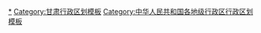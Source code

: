 {{Navbox
|listclass = hlist
|name = 张掖市行政区划
|title = [[张掖市]]行政区划
|above = 省级行政区：[[甘肃省]]　　政府驻地：[[甘州区]]
|image = [[File:Administrative Division Zhangye.svg|200px]]
|state = {{{state<includeonly>|collapsed</includeonly>}}}

|group1style = background: #ececec; text-align: center;
|group1 = [[县级行政区]]
|liststyle = background: #ececec; text-align: center;
|list1 = 6[[县级行政区]]（1[[市辖区]]、4[[县 (中华人民共和国)|县]]、1[[自治县]]）；65[[乡级行政区]]（5[[街道办事处]]、48[[行政建制镇|镇]]、8[[乡 (中华人民共和国)|乡]]、4[[民族乡]]）

|group2 = [[市辖区]]
|groupstyle = text-align: center;
|list2 = {{Navbox|child

|group1 = [[甘州区]]
|list1 =  {{Navbox|child
|group1 = 5街道
|list1 = 
* [[东街街道 (张掖市)|东街街道]]
* [[南街街道 (张掖市)|南街街道]]
* [[西街街道 (张掖市)|西街街道]]
* [[北街街道 (张掖市)|北街街道]]
* [[火车站街道 (张掖市)|火车站街道]]
|group2 = 13镇
|list2 = 
* [[梁家墩镇]]
* [[上秦镇]]
* [[大满镇]]
* [[沙井镇]]
* [[乌江镇 (张掖市)|乌江镇]]
* [[甘浚镇]]
* [[新墩镇]]
* [[党寨镇]]
* [[碱滩镇]]
* [[三闸镇]]
* [[小满镇]]
* [[长安镇 (张掖市)|长安镇]]
* [[明永镇]]
|group3 = 4乡
|list3 = 
* [[龙渠乡]]
* [[安阳乡 (张掖市)|安阳乡]]
* [[花寨乡]]
* [[靖安乡 (张掖市)|靖安乡]]
|group4 = 1民族乡
|list4 = 
* [[平山湖蒙古族乡]]
}}
}}

|group3 = [[县 (中华人民共和国)|县]]
|list3 = {{Navbox|child

|group1 = [[民乐县]]
|list1 =  {{Navbox|child
|group1 = 10镇
|list1 = 
* [[洪水镇 (民乐县)|洪水镇]]
* [[六坝镇]]
* [[新天镇]]
* [[南古镇]]
* [[永固镇 (民乐县)|永固镇]]
* [[三堡镇 (民乐县)|三堡镇]]
* [[南丰镇 (民乐县)|南丰镇]]
* [[民联镇]]
* [[顺化镇]]
* [[丰乐镇 (民乐县)|丰乐镇]]
}}

|group2 = [[临泽县]]
|list2 =  {{Navbox|child
|group1 = 7镇
|list1 = 
* [[沙河镇 (临泽县)|沙河镇]]
* [[新华镇 (临泽县)|新华镇]]
* [[蓼泉镇]]
* [[平川镇 (临泽县)|平川镇]]
* [[板桥镇 (临泽县)|板桥镇]]
* [[鸭暖镇]]
* [[倪家营镇]]
}}

|group3 = [[高台县]]
|list3 =  {{Navbox|child
|group1 = 9镇
|list1 = 
* [[城关镇 (高台县)|城关镇]]
* [[宣化镇 (高台县)|宣化镇]]
* [[南华镇 (高台县)|南华镇]]
* [[巷道镇]]
* [[新坝镇 (高台县)|新坝镇]]
* [[骆驼城镇]]
* [[合黎镇]]
* [[黑泉镇]]
* [[罗城镇 (高台县)|罗城镇]]
}}

|group4 = [[山丹县]]
|list4 =  {{Navbox|child
|group1 = 6镇
|list1 = 
* [[清泉镇 (山丹县)|清泉镇]]
* [[位奇镇]]
* [[霍城镇]]
* [[陈户镇]]
* [[大马营镇]]
* [[东乐镇]]
|group2 = 2乡
|list2 = 
* [[老军乡]]
* [[李桥乡 (山丹县)|李桥乡]]
}}
}}

|group4 = [[自治县]]
|list4 = {{Navbox|child

|group1 = [[肃南裕固族自治县]]
|list1 =  {{Navbox|child
|group1 = 3镇
|list1 = 
* [[红湾寺镇]]
* [[皇城镇 (肃南县)|皇城镇]]
* [[康乐镇]]
|group2 = 2乡
|list2 = 
* [[大河乡 (肃南县)|大河乡]]
* [[明花乡]]
|group3 = 3民族乡
|list3 = 
* [[马蹄藏族乡]]
* [[白银蒙古族乡]]
* [[祁丰藏族乡]]
}}
}}
}}
<noinclude>
[[Category:张掖行政区划|*]]
[[Category:甘肃行政区划模板]]
[[Category:中华人民共和国各地级行政区行政区划模板]]
</noinclude>